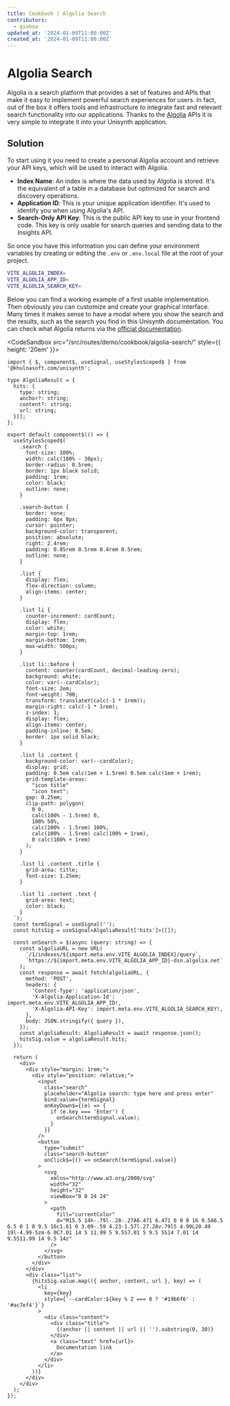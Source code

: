 ```yaml
---
title: Cookbook | Algolia Search
contributors:
  - gioboa
updated_at: '2024-01-09T11:00:00Z'
created_at: '2024-01-09T11:00:00Z'
---
```



# Algolia Search

Algolia is a search platform that provides a set of features and APIs that make it easy to implement powerful search experiences for users.
In fact, out of the box it offers tools and infrastructure to integrate fast and relevant search functionality into our applications.
Thanks to the [Algolia](https://www.algolia.com/) APIs it is very simple to integrate it into your Unisynth application.

## Solution

To start using it you need to create a personal Algolia account and retrieve your API keys, which will be used to interact with Algolia.
- **Index Name**: An index is where the data used by Algolia is stored. It's the equivalent of a table in a database but optimized for search and discovery operations.
- **Application ID**: This is your unique application identifier. It's used to identify you when using Algolia's API.
- **Search-Only API Key**: This is the public API key to use in your frontend code. This key is only usable for search queries and sending data to the Insights API.

So once you have this information you can define your environment variables by creating or editing the `.env` or `.env.local` file at the root of your project.

```bash title=".env"
VITE_ALGOLIA_INDEX=
VITE_ALGOLIA_APP_ID=
VITE_ALGOLIA_SEARCH_KEY=
```

Below you can find a working example of a first usable implementation.
Then obviously you can customize and create your graphical interface.
Many times it makes sense to have a modal where you show the search and the results, such as the search you find in this Unisynth documentation.
You can check what Algolia returns via the [official documentation](https://www.algolia.com/doc/).

<CodeSandbox src="/src/routes/demo/cookbook/algolia-search/"  style={{ height: '20em' }}>
```tsx
import { $, component$, useSignal, useStylesScoped$ } from '@khulnasoft.com/unisynth';

type AlgoliaResult = {
  hits: {
    type: string;
    anchor?: string;
    content?: string;
    url: string;
  }[];
};

export default component$(() => {
  useStylesScoped$(`
    .search {
      font-size: 100%;
      width: calc(100% - 38px);
      border-radius: 0.5rem;
      border: 1px black solid;
      padding: 1rem;
      color: black;
      outline: none;
    }

    .search-button {
      border: none;
      padding: 6px 0px;
      cursor: pointer;
      background-color: transparent;
      position: absolute;
      right: 2.4rem;
      padding: 0.85rem 0.5rem 0.4rem 0.5rem;
      outline: none;
    }

    .list {
      display: flex;
      flex-direction: column;
      align-items: center;
    }

    .list li {
      counter-increment: cardCount;
      display: flex;
      color: white;
      margin-top: 1rem;
      margin-bottom: 1rem;
      max-width: 500px;
    }

    .list li::before {
      content: counter(cardCount, decimal-leading-zero);
      background: white;
      color: var(--cardColor);
      font-size: 2em;
      font-weight: 700;
      transform: translateY(calc(-1 * 1rem));
      margin-right: calc(-1 * 1rem);
      z-index: 1;
      display: flex;
      align-items: center;
      padding-inline: 0.5em;
      border: 1px solid black;
    }

    .list li .content {
      background-color: var(--cardColor);
      display: grid;
      padding: 0.5em calc(1em + 1.5rem) 0.5em calc(1em + 1rem);
      grid-template-areas:
        "icon title"
        "icon text";
      gap: 0.25em;
      clip-path: polygon(
        0 0,
        calc(100% - 1.5rem) 0,
        100% 50%,
        calc(100% - 1.5rem) 100%,
        calc(100% - 1.5rem) calc(100% + 1rem),
        0 calc(100% + 1rem)
      );
    }

    .list li .content .title {
      grid-area: title;
      font-size: 1.25em;
    }

    .list li .content .text {
      grid-area: text;
      color: black;
    }
  `);
  const termSignal = useSignal('');
  const hitsSig = useSignal<AlgoliaResult['hits']>([]);

  const onSearch = $(async (query: string) => {
    const algoliaURL = new URL(
      `/1/indexes/${import.meta.env.VITE_ALGOLIA_INDEX}/query`,
      `https://${import.meta.env.VITE_ALGOLIA_APP_ID}-dsn.algolia.net`
    );
    const response = await fetch(algoliaURL, {
      method: 'POST',
      headers: {
        'Content-Type': 'application/json',
        'X-Algolia-Application-Id': import.meta.env.VITE_ALGOLIA_APP_ID!,
        'X-Algolia-API-Key': import.meta.env.VITE_ALGOLIA_SEARCH_KEY!,
      },
      body: JSON.stringify({ query }),
    });
    const algoliaResult: AlgoliaResult = await response.json();
    hitsSig.value = algoliaResult.hits;
  });

  return (
    <div>
      <div style="margin: 1rem;">
        <div style="position: relative;">
          <input
            class="search"
            placeholder="Algolia search: type here and press enter"
            bind:value={termSignal}
            onKeyDown$={(e) => {
              if (e.key === 'Enter') {
                onSearch(termSignal.value);
              }
            }}
          />
          <button
            type="submit"
            class="search-button"
            onClick$={() => onSearch(termSignal.value)}
          >
            <svg
              xmlns="http://www.w3.org/2000/svg"
              width="32"
              height="32"
              viewBox="0 0 24 24"
            >
              <path
                fill="currentColor"
                d="M15.5 14h-.79l-.28-.27A6.471 6.471 0 0 0 16 9.5A6.5 6.5 0 1 0 9.5 16c1.61 0 3.09-.59 4.23-1.57l.27.28v.79l5 4.99L20.49 19l-4.99-5zm-6 0C7.01 14 5 11.99 5 9.5S7.01 5 9.5 5S14 7.01 14 9.5S11.99 14 9.5 14z"
              />
            </svg>
          </button>
        </div>
      </div>
      <div class="list">
        {hitsSig.value.map(({ anchor, content, url }, key) => (
          <li
            key={key}
            style={`--cardColor:${key % 2 === 0 ? '#19b6f6' : '#ac7ef4'}`}
          >
            <div class="content">
              <div class="title">
                {(anchor || content || url || '').substring(0, 30)}
              </div>
              <a class="text" href={url}>
                Documentation link
              </a>
            </div>
          </li>
        ))}
      </div>
    </div>
  );
});
```
</CodeSandbox>

